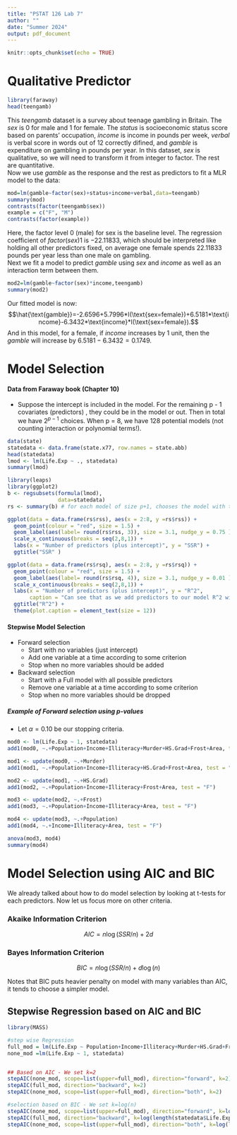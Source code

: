 ```yaml
---
title: "PSTAT 126 Lab 7"
author: ""
date: "Summer 2024"
output: pdf_document
---
```


```r
knitr::opts_chunk$set(echo = TRUE)
```

# Qualitative Predictor

```r
library(faraway)
head(teengamb)
```

This $teengamb$ dataset is a survey about teenage gambling in Britain. The $sex$ is $0$ for male and $1$ for female. The $status$ is socioeconomic status score based on parents' occupation, $income$ is income in pounds per week, $verbal$ is verbal score in words out of $12$ correctly difined, and $gamble$ is expenditure on gambling in pounds per year. In this dataset, $sex$ is qualitative, so we will need to transform it from integer to factor. The rest are quantitative.\
Now we use $gamble$ as the response and the rest as predictors to fit a MLR model to the data:\

```r
mod=lm(gamble~factor(sex)+status+income+verbal,data=teengamb)
summary(mod)
contrasts(factor(teengamb$sex))
example = c("F", "M")
contrasts(factor(example))
```

Here, the factor level $0$ (male) for sex is the baseline level. The regression coefficient of $factor(sex)1$ is $-22.11833$, which should be interpreted like holding all other predictors fixed, on average one female spends $22.11833$ pounds per year less than one male on gambling.\
Next we fit a model to predict $gamble$ using $sex$ and $income$ as well as an interaction term between them.\

```r
mod2=lm(gamble~factor(sex)*income,teengamb)
summary(mod2)

```

Our fitted model is now: $$\hat{\text{gamble}}=-2.6596+5.7996*I(\text{sex=female})+6.5181*\text{income}-6.3432*\text{income}*I(\text{sex=female}).$$ And in this model, for a female, if $income$ increases by $1$ unit, then the $gamble$ will increase by $6.5181-6.3432=0.1749$.\

# Model Selection

#### Data from Faraway book (Chapter 10)

-   Suppose the intercept is included in the model. For the remaining p - 1 covariates (predictors) , they could be in the model or out. Then in total we have $2^{p-1}$ choices. When p = 8, we have 128 potential models (not counting interaction or polynomial terms!).

```r
data(state)
statedata <- data.frame(state.x77, row.names = state.abb)
head(statedata)
lmod <- lm(Life.Exp ~ ., statedata)
summary(lmod)
```

\newpage

```r
library(leaps)
library(ggplot2)
b <- regsubsets(formula(lmod),
                data=statedata)
rs <- summary(b) # for each model of size p+1, chooses the model with the lowest RSS value.

ggplot(data = data.frame(rs$rss), aes(x = 2:8, y =rs$rss)) +
  geom_point(colour = "red", size = 1.5) +
  geom_label(aes(label= round(rs$rss, 3)), size = 3.1, nudge_y = 0.75 ) +
  scale_x_continuous(breaks = seq(2,8,1)) +
  labs(x = "Number of predictors (plus intercept)", y = "SSR") +
  ggtitle("SSR" )

ggplot(data = data.frame(rs$rsq), aes(x = 2:8, y =rs$rsq)) +
  geom_point(colour = "red", size = 1.5) +
  geom_label(aes(label= round(rs$rsq, 4)), size = 3.1, nudge_y = 0.01 ) +
  scale_x_continuous(breaks = seq(2,8,1)) +
  labs(x = "Number of predictors (plus intercept)", y = "R^2",
       caption = "Can see that as we add predictors to our model R^2 will always increase and\nSSR will always decrease thus need other criteria to perform model selection.") +
  ggtitle("R^2") +
  theme(plot.caption = element_text(size = 12))

```

\newpage

#### Stepwise Model Selection

-   Forward selection
    -   Start with no variables (just intercept)
    -   Add one variable at a time according to some criterion
    -   Stop when no more variables should be added
-   Backward selection
    -   Start with a Full model with all possible predictors
    -   Remove one variable at a time according to some criterion
    -   Stop when no more variables should be dropped

##### Example of Forward selection using p-values

-   Let $\alpha = 0.10$ be our stopping criteria.

```r
mod0 <- lm(Life.Exp ~ 1, statedata)
add1(mod0, ~.+Population+Income+Illiteracy+Murder+HS.Grad+Frost+Area, test = "F")

mod1 <- update(mod0, ~.+Murder)
add1(mod1, ~.+Population+Income+Illiteracy+HS.Grad+Frost+Area, test = "F")

mod2 <- update(mod1, ~.+HS.Grad)
add1(mod2, ~.+Population+Income+Illiteracy+Frost+Area, test = "F")

mod3 <- update(mod2, ~.+Frost)
add1(mod3, ~.+Population+Income+Illiteracy+Area, test = "F")

mod4 <- update(mod3, ~.+Population)
add1(mod4, ~.+Income+Illiteracy+Area, test = "F")

anova(mod3, mod4)
summary(mod4)

```

# Model Selection using AIC and BIC

We already talked about how to do model selection by looking at t-tests for each predictors. Now let us focus more on other criteria.

### Akaike Information Criterion

$$AIC= n\log(SSR/n)+2d$$

### Bayes Information Criterion

$$BIC= n\log(SSR/n)+d\log(n)$$

Notes that BIC puts heavier penalty on model with many variables than AIC, it tends to choose a simpler model.

## Stepwise Regression based on AIC and BIC

```r
library(MASS)         

#step wise Regression
full_mod = lm(Life.Exp ~ Population+Income+Illiteracy+Murder+HS.Grad+Frost+Area, statedata)
none_mod =lm(Life.Exp ~ 1, statedata)


## Based on AIC - We set k=2
stepAIC(none_mod, scope=list(upper=full_mod), direction="forward", k=2)  
stepAIC(full_mod, direction="backward", k=2)
stepAIC(none_mod, scope=list(upper=full_mod), direction="both", k=2)

#selection based on BIC - We set k=log(n)
stepAIC(none_mod, scope=list(upper=full_mod), direction="forward", k=log(length(statedata$Life.Exp)))
stepAIC(full_mod, direction="backward", k=log(length(statedata$Life.Exp)))
stepAIC(none_mod, scope=list(upper=full_mod), direction="both", k=log(length(statedata$Life.Exp)))

```
